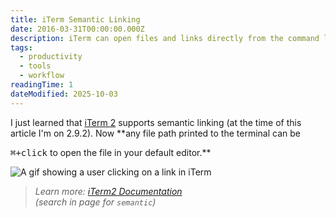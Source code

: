 ```yaml
---
title: iTerm Semantic Linking
date: 2016-03-31T00:00:00.000Z
description: iTerm can open files and links directly from the command line.
tags:
  - productivity
  - tools
  - workflow
readingTime: 1
dateModified: 2025-10-03
---
```


I just learned that [iTerm 2][iterm] supports semantic linking (at the time of
this article I'm on 2.9.2). Now \*\*any file path printed to the terminal can be

<kbd>⌘+click</kbd> to open the file in your default editor.**

![A gif showing a user clicking on a link in iTerm](iTermSemanticLinks_crvaz3.gif)

> _Learn more: [iTerm2 Documentation][iterm_docs]<br/> (search in page for
> `semantic`)_

[iterm]: https://www.iterm2.com/
[iterm_docs]: https://www.iterm2.com/documentation-one-page.html
